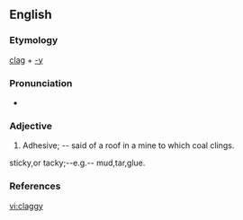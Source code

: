 ==English==

===Etymology===
[[clag]] + [[-y]]

===Pronunciation===
* {{IPA|klægiː}}

===Adjective===
{{en-adj|claggier|claggiest}}

# {{jargon}} Adhesive; -- said of a roof in a mine to which coal clings.

sticky,or tacky;--e.g.-- mud,tar,glue.

===References===
{{1913}}

[[vi:claggy]]